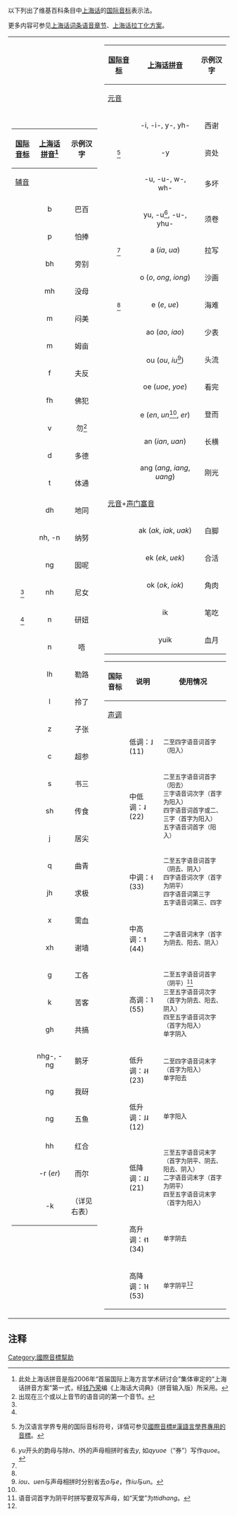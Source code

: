 {{IPA key}}
以下列出了维基百科条目中[[上海话|上海话]]的[[国际音标|国际音标]]表示法。

更多内容可参见[[上海话#语音|上海话词条语音章节]]、[[上海话拉丁化方案|上海话拉丁化方案]]。

{| style="background: none"
|-----
| valign="top" |
{| class="IPA wikitable"
![[Wikipedia:国际音标|国际音标]] !! [[上海话拉丁化方案|上海话拼音]]<ref>此处上海话拼音是指2006年“首届国际上海方言学术研讨会”集体审定的“上海话拼音方案”第一式，经[[钱乃荣|钱乃荣]]编《上海话大词典》（拼音输入版）所采用。</ref> !! 示例汉字
|-
! colspan=3| [[辅音|辅音]]
|-
|align="center"|<big>{{IPAlink|p}}</big>
|align="center"| b
|align="center"|巴百
|-
|align="center"|<big>{{IPA|pʰ}}</big>
|align="center"| p
|align="center"|怕捧
|-
|align="center"|<big>{{IPAlink|b}}</big>
|align="center"| bh
|align="center"|旁别
|-
|align="center"|<big>{{IPAlink|m}}</big>
|align="center"| mh
|align="center"|没母
|-
|align="center"|<big>{{IPA|ˀm}}</big>
|align="center"| m
|align="center"|闷美
|-
|align="center"|<big>{{IPA|m̩}}</big>
|align="center"| m
|align="center"|姆亩
|-
|align="center"|<big>{{IPAlink|f}}</big>
|align="center"| f
|align="center"|夫反
|-
|align="center"|<big>{{IPAlink|v}}</big>
|align="center"| fh
|align="center"|佛犯
|-
|align="center"|<big>{{IPA|ˀv}}</big>
|align="center"| v
|align="center"|勿<ref>出现在三个或以上音节的语音词的第一个音节。</ref>
|-
|align="center"|<big>{{IPAlink|t}}</big>
|align="center"| d
|align="center"|多德
|-
|align="center"|<big>{{IPA|tʰ}}</big>
|align="center"| t
|align="center"|体通
|-
|align="center"|<big>{{IPAlink|d}}</big>
|align="center"| dh
|align="center"|地同
|-
|align="center"|<big>{{IPAlink|n}}</big>
|align="center"| nh, -n
|align="center"|纳努
|-
|align="center"|<big>{{IPA|ˀn}}</big>
|align="center"| ng
|align="center"|囡呢
|-
|align="center"|<big>{{IPA|ȵ}}</big><ref name="han" />
|align="center"| nh
|align="center"|尼女
|-
|align="center"|<big>{{IPA|ˀȵ}}</big><ref name="han" />
|align="center"| n
|align="center"|研妞
|-
|align="center"|<big>{{IPA|n̩}}</big>
|align="center"| n
|align="center"|唔
|-
|align="center"|<big>{{IPAlink|l}}</big>
|align="center"| lh
|align="center"|勒路
|-
|align="center"|<big>{{IPA|ˀl}}</big>
|align="center"| l
|align="center"|拎了
|-
|align="center"|<big>{{IPAlink|ts}}</big>
|align="center"| z
|align="center"|子张
|-
|align="center"|<big>{{IPA|tsʰ}}</big>
|align="center"| c
|align="center"|超参
|-
|align="center"|<big>{{IPAlink|s}}</big>
|align="center"| s
|align="center"|书三
|-
|align="center"|<big>{{IPAlink|z}}</big>
|align="center"| sh
|align="center"|传食
|-
|align="center"|<big>{{IPAlink|tɕ}}</big>
|align="center"| j 
|align="center"|居尖
|-
|align="center"|<big>{{IPA|tɕʰ}}</big>
|align="center"| q
|align="center"|曲青
|-
|align="center"|<big>{{IPAlink|dʑ}}</big>
|align="center"| jh
|align="center"|求极
|-
|align="center"|<big>{{IPAlink|ɕ}}</big>
|align="center"| x
|align="center"|需血
|-
|align="center"|<big>{{IPAlink|ʑ}}</big>
|align="center"| xh
|align="center"|谢墙
|-
|align="center"|<big>{{IPAlink|k}}</big>
|align="center"| g
|align="center"|工各
|-
|align="center"|<big>{{IPA|kʰ}}</big>
|align="center"| k
|align="center"|苦客
|-
|align="center"|<big>{{IPAlink|ɡ}}</big>
|align="center"| gh
|align="center"|共搞
|-
|align="center"|<big>{{IPAlink|ŋ}}</big>
|align="center"| nhg-, -ng
|align="center"|鹅牙
|-
|align="center"|<big>{{IPA|ˀŋ}}</big>
|align="center"| ng
|align="center"|我砑
|-
|align="center"|<big>{{IPA|ŋ̍}}</big>
|align="center"| ng
|align="center"|五鱼
|-
|align="center"|<big>{{IPAlink|ɦ}}</big>
|align="center"| hh
|align="center"|红合
|-
|align="center"|<big>{{IPAlink|ɻ}}</big>
|align="center"| -r (''er'')
|align="center"|而尔
|-
|align="center"|<big>{{IPAlink|ʔ}}</big>
|align="center"| -k
|align="center"|（详见右表）
|}

| valign="top" | 
{| class="IPA wikitable"
![[Wikipedia:国际音标|国际音标]] !! [[上海话拉丁化方案|上海话拼音]] !! 示例汉字
|-
!colspan=5| [[元音|元音]]
|-
|align="center"|<big>{{IPAlink|i}}</big>
|align="center"| -i, -i-, y-, yh-
|align="center"|西谢
|-
|align="center"|<big>{{IPA|ɿ}}</big><ref name="han">{{IPA|[ɿ ᴀ ᴇ ȵ]}}为汉语言学界专用的国际音标符号，详情可参见[[國際音標#漢語言學界專用的音標|國際音標#漢語言學界專用的音標]]。</ref>
|align="center"| -y
|align="center"|资处
|-
|align="center"|<big>{{IPAlink|u}}</big>
|align="center"| -u, -u-, w-, wh-
|align="center"|多坏
|-
|align="center"|<big>{{IPAlink|y}}</big>
|align="center"| yu, -u<ref>''yu''开头的韵母与除''n''、''l''外的声母相拼时省去''y'', 如''qyuoe''（“券”）写作''quoe''。</ref>, -u-, yhu-
|align="center"|须卷
|-
|align="center"|<big>{{IPA|ᴀ}}</big><ref name="han" />
|align="center"| a (''ia'', ''ua'')
|align="center"|拉写
|-
|align="center"|<big>{{IPAlink|o}}</big>
|align="center"| o (''o'', ''ong'', ''iong'')
|align="center"|沙画
|-
|align="center"|<big>{{IPA|ᴇ}}</big><ref name="han" />
|align="center"| e (''e'', ''ue'')
|align="center"|海难
|-
|align="center"|<big>{{IPAlink|ɔ}}</big>
|align="center"| ao (''ao'', ''iao'')
|align="center"|少表
|-
|align="center"|<big>{{IPAlink|ɤ}}</big>
|align="center"| ou (''ou'', ''iu''<ref name="iu">''iou''、''uen''与声母相拼时分别省去''o''与''e''，作''iu''与''un''。</ref>)
|align="center"|头流
|-
|align="center"|<big>{{IPAlink|ø}}</big>
|align="center"| oe (''uoe'', ''yoe'')
|align="center"|看完
|-
|align="center"|<big>{{IPA|ə}}</big>
|align="center"| e (''en'', ''un''<ref name="iu" />, ''er'')
|align="center"|登而
|-
|align="center"|<big>{{IPAlink|ã}}</big>
|align="center"| an (''ian'', ''uan'')
|align="center"|长横
|-
|align="center"|<big>{{IPAlink|ɑ̃}}</big>
|align="center"| ang (''ang'', ''iang'', ''uang'')
|align="center"|刚光
|-
!colspan=5| [[元音|元音]]+[[声门塞音|声门塞音]]
|-
|align="center"|<big>{{IPA|ᴀʔ}}</big>
|align="center"| ak (''ak'', ''iak'', ''uak'')
|align="center"|白脚
|-
|align="center"|<big>{{IPA|əʔ}}</big>
|align="center"| ek (''ek'', ''uek'')
|align="center"|合活
|-
|align="center"|<big>{{IPA|oʔ}}</big>
|align="center"| ok (''ok'', ''iok'')
|align="center"|角肉
|-
|align="center"|<big>{{IPA|iɪʔ}}</big>
|align="center"| ik
|align="center"|笔吃
|-
|align="center"|<big>{{IPA|yɪʔ}}</big>
|align="center"| yuik
|align="center"| 血月
|}

{| class="wikitable"
! 国际音标 !! 说明 !! 使用情况
|-
! colspan=4 | [[声调|声调]]
|-
|align="center"|<big>{{IPA|ȁ}}</big>
| 低调：˩ (11)
| <small>二至四字语音词首字（阳入）</small>
|-
|align="center"|<big>{{IPA|à}}</big>
| 中低调：˨ (22)
| <small>二至五字语音词首字（阳去）<br/>三字语音词次字（首字为阳入）<br/>四字语音词首字或二、三字（首字为阳入）<br/>五字语音词首字（阳入）</small>
|-
|align="center"|<big>{{IPA|ā}}</big>
| 中调：˧ (33)
| <small>二至五字语音词首字（阴去、阴入）<br/>四字语音词次字（首字为阴平）<br/>四字语音词第三字<br/>五字语音词第三、四字</small>
|-
|align="center"|<big>{{IPA|á}}</big>
| 中高调：˦ (44)
| <small>二字语音词末字（首字为阴去、阳去、阴入）</small>
|-
|align="center"|<big>{{IPA|a̋}}</big>
| 高调：˥ (55)
| <small>二至五字语音词首字（阴平）<ref name="yp">语音词首字为阴平时拼写要双写声母，如“天堂”为''ttidhang''。</ref><br/>三至五字语音词次字（首字为阴去、阳去、阴入）<br/>四至五字语音词次字（首字为阳入）<br/>单字阴入</small>
|-
|align="center" rowspan=2|<big>{{IPA|a᷅}}</big>
| 低升调：˨˧ (23)
| <small>二至四字语音词末字（首字为阳入）<br/>单字阳去</small>
|-
| 低升调：˩˨ (12)
| <small>单字阳入</small>
|-
|align="center"|<big>{{IPA|a᷆}}</big>
| 低降调：˨˩ (21)
| <small>三至五字语音词末字（首字为阴平、阴去、阳去、阴入）<br/>二字语音词末字（首字为阴平）<br/>四至五字语音词末字（首字为阳入）</small>
|-
|align="center"|<big>{{IPA|a᷄}}</big>
| 高升调：˧˦ (34)
| <small>单字阴去</small>
|-
|align="center"|<big>{{IPA|a᷇}}</big>
| 高降调：˥˧ (53)
| <small>单字阴平<ref name="yp" /></small>
|}
|}

==注释==
<references/>

{{IPAkeys}}

[[Category:國際音標幫助|Category:國際音標幫助]]